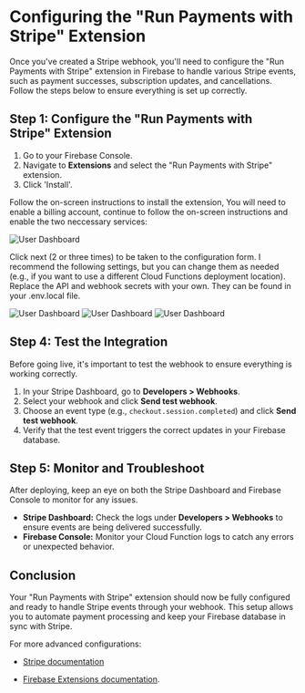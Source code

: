 # Configuring the "Run Payments with Stripe" Extension

Once you've created a Stripe webhook, you'll need to configure the "Run Payments with Stripe" extension in Firebase to handle various Stripe events, such as payment successes, subscription updates, and cancellations. Follow the steps below to ensure everything is set up correctly.

## Step 1: Configure the "Run Payments with Stripe" Extension

1. Go to your Firebase Console.
2. Navigate to **Extensions** and select the "Run Payments with Stripe" extension.
3. Click 'Install'.

Follow the on-screen instructions to install the extension, You will need to enable a billing account, continue to follow the on-screen instructions and enable the two neccessary services:

![User Dashboard](../public/strip1.png)

Click next (2 or three times) to be taken to the configuration form. I recommend the following settings, but you can change them as needed (e.g., if you want to use a different Cloud Functions deployment location). Replace the API and webhook secrets with your own. They can be found in your .env.local file.

![User Dashboard](../public/strip2.png)
![User Dashboard](../public/strip3.png)
![User Dashboard](../public/strip4.png)

## Step 4: Test the Integration

Before going live, it's important to test the webhook to ensure everything is working correctly.

1. In your Stripe Dashboard, go to **Developers > Webhooks**.
2. Select your webhook and click **Send test webhook**.
3. Choose an event type (e.g., `checkout.session.completed`) and click **Send test webhook**.
4. Verify that the test event triggers the correct updates in your Firebase database.

## Step 5: Monitor and Troubleshoot

After deploying, keep an eye on both the Stripe Dashboard and Firebase Console to monitor for any issues.

- **Stripe Dashboard:** Check the logs under **Developers > Webhooks** to ensure events are being delivered successfully.
- **Firebase Console:** Monitor your Cloud Function logs to catch any errors or unexpected behavior.

## Conclusion

Your "Run Payments with Stripe" extension should now be fully configured and ready to handle Stripe events through your webhook. This setup allows you to automate payment processing and keep your Firebase database in sync with Stripe.

For more advanced configurations: 

- [Stripe documentation](https://stripe.com/docs/webhooks)

- [Firebase Extensions documentation](https://firebase.google.com/products/extensions).


